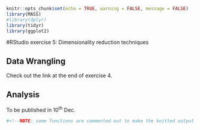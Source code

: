 <!-- ---
title: "RStudio exercise 5: Dimensionality reduction techniques"
author: "Hans Hellén"
date: "4 joulukuuta 2017"
output: html_document
---
-->

```r
knitr::opts_chunk$set(echo = TRUE, warning = FALSE, message = FALSE)
library(MASS)
#library(dplyr)
library(tidyr)
library(ggplot2)
```

#RStudio exercise 5: Dimensionality reduction techniques

## Data Wrangling
Check out the link at the end of exercise 4.

## Analysis
To be published in 10^th^ Dec.
```r
#<!--NOTE: some functions are commented out to make the knitted output more simple.-->
```